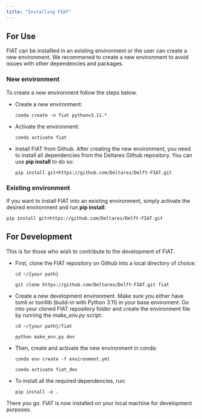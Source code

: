 ```yaml
---
title: "Installing FIAT"
---
```


## For Use
FIAT can be installled in an existing environment or the user can create a new environment. We recommened to create a new environment to avoid issues with other dependencies and packages.

### New environment
To create a new environment follow the steps below.

- Create a new environment:

    `conda create -n fiat python=3.11.*`

- Activate the environment:

    `conda activate fiat`

- Install FIAT from Github. After creating the new environment, you need to install all dependencies from the Deltares Github repository. You can use **pip install** to do so:

    `pip install git+https://github.com/Deltares/Delft-FIAT.git`

### Existing environment
If you want to install FIAT into an existing environment, simply activate the desired environment and run **pip install**:

`pip install git+https://github.com/Deltares/Delft-FIAT.git`


## For Development
This is for those who wish to contribute to the development of FIAT.

- First, clone the FIAT repository on Github into a local directory of choice:

    `cd ~/{your path}`

    `git clone https://github.com/Deltares/Delft-FIAT.git fiat`

- Create a new development environment. Make sure you either have tomli or tomllib (build-in with Python 3.11) in your base enviroment. Go into your cloned FIAT repository folder and create the environment file by running the *make_env.py* script:

    `cd ~/{your path}/fiat`

    `python make_env.py dev`

- Then, create and activate the new environment in conda:

    `conda env create -f environment.yml`

    `conda activate fiat_dev`

- To install all the required dependencies, run:

    `pip install -e . `

There you go. FIAT is now installed on your local machine for development purposes.
